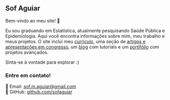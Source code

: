 ## Sof Aguiar

Bem-vindo ao meu site! 🎉  

Eu sou graduando em Estatística, atualmente pesquisando Saúde Pública e Epidemiologia. Aqui você encontra informações sobre mim, meu trabalho e meus projetos. 
O site inclui meu [currículo](cv.qmd), uma seção de [artigos e apresentações em congresso](papers.qmd), um [blog](blog.qmd) com tutoriais e um [portifólio](portfolio.qmd) com projetos avançados. 

Sinta-se à vontade para explorar :)


### Entre em contato!
📧 Email: [sof.m.aguiar@gmail.com](mailto:sof.m.aguiar@gmail.com)  
🔗 GitHub: [github.com/sofaguiar](https://github.com/sofaguiar)  

